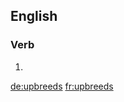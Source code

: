 ==English==

===Verb===
{{head|en|verb form}}

# {{en-third-person singular of|upbreed}}

[[de:upbreeds]]
[[fr:upbreeds]]